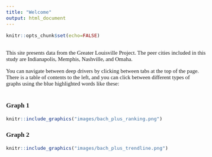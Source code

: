 ---
title: "Welcome"
output: html_document
---

<style type="text/css">
h1,h2 {
  font-size: 0px;
}
h1,h2,h3,h4,h5,h6 {
  font-family: "Museo Sans 300";
}
body{
  font-family: "Museo Sans 300";
    font-size: 15px;
}
</style>

```{r include = FALSE}
knitr::opts_chunk$set(echo=FALSE)
```

# Welcome

This site presents data from the Greater Louisville Project. The peer cities included in this study are Indianapolis, Memphis, Nashville, and Omaha.

You can navigate between deep drivers by clicking between tabs at the top of the page. There is a table of contents to the left, and you can click between different types of graphs using the blue highlighted words like these:

## Tab example {.tabset}

### Graph 1
```{r}
knitr::include_graphics("images/bach_plus_ranking.png")
```

### Graph 2
```{r}
knitr::include_graphics("images/bach_plus_trendline.png")
```

